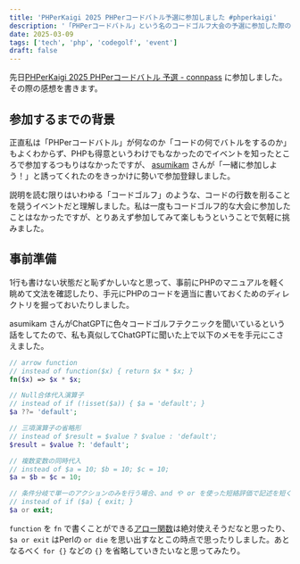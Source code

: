 ```yaml
---
title: 'PHPerKaigi 2025 PHPerコードバトル予選に参加しました #phperkaigi'
description: '「PHPerコードバトル」という名のコードゴルフ大会の予選に参加した際の感想を書きます。'
date: 2025-03-09
tags: ['tech', 'php', 'codegolf', 'event']
draft: false
---
```


先日[PHPerKaigi 2025 PHPerコードバトル 予選 - connpass](https://phperkaigi.connpass.com/event/346294/) に参加しました。その際の感想を書きます。

## 参加するまでの背景

正直私は「PHPerコードバトル」が何なのか「コードの何でバトルをするのか」もよくわからず、PHPも得意というわけでもなかったのでイベントを知ったところで参加するつもりはなかったですが、 [asumikam](https://x.com/asumikam) さんが「一緒に参加しよう！」と誘ってくれたのをきっかけに勢いで参加登録しました。

説明を読む限りはいわゆる「コードゴルフ」のような、コードの行数を削ることを競うイベントだと理解しました。私は一度もコードゴルフ的な大会に参加したことはなかったですが、とりあえず参加してみて楽しもうということで気軽に挑みました。

## 事前準備

1行も書けない状態だと恥ずかしいなと思って、事前にPHPのマニュアルを軽く眺めて文法を確認したり、手元にPHPのコードを適当に書いておくためのディレクトリを掘っておいたりしました。

asumikam さんがChatGPTに色々コードゴルフテクニックを聞いているという話をしてたので、私も真似してChatGPTに聞いた上で以下のメモを手元にこさえました。

```php title="memo.php"
// arrow function
// instead of function($x) { return $x * $x; }
fn($x) => $x * $x;

// Null合体代入演算子
// instead of if (!isset($a)) { $a = 'default'; }
$a ??= 'default';

// 三項演算子の省略形
// instead of $result = $value ? $value : 'default';
$result = $value ?: 'default';

// 複数変数の同時代入
// instead of $a = 10; $b = 10; $c = 10;
$a = $b = $c = 10;

// 条件分岐で単一のアクションのみを行う場合、and や or を使った短絡評価で記述を短くできる
// instead of if ($a) { exit; }
$a or exit;
```

`function` を `fn` で書くことができる[アロー関数](https://www.php.net/manual/ja/functions.arrow.php)は絶対使えそうだなと思ったり、 `$a or exit` はPerlの `or die` を思い出すなとこの時点で思ったりしました。あとなるべく `for {}` などの `{}` を省略していきたいなと思ってみたり。
